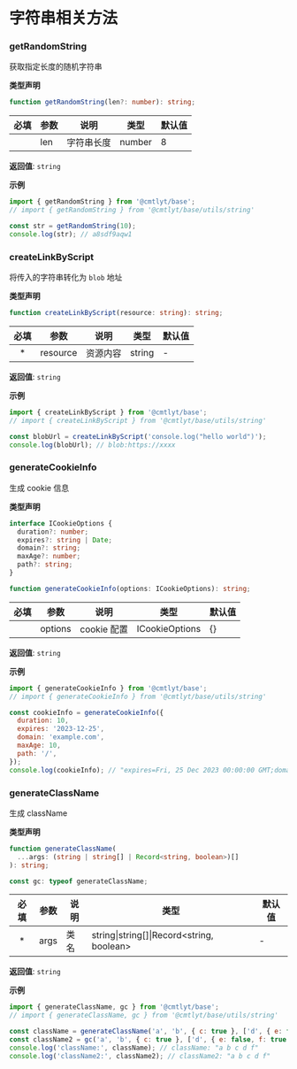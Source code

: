 # 字符串相关方法

### getRandomString

获取指定长度的随机字符串

**类型声明**
```ts
function getRandomString(len?: number): string;
```

| 必填 | 参数 | 说明 | 类型 | 默认值 |
| :-: | --- | --- | --- | --- |
|  | len | 字符串长度 | number | 8 |

**返回值**: `string`

**示例**

```js
import { getRandomString } from '@cmtlyt/base';
// import { getRandomString } from '@cmtlyt/base/utils/string'

const str = getRandomString(10);
console.log(str); // a8sdf9aqw1
```

### createLinkByScript

将传入的字符串转化为 `blob` 地址

**类型声明**
```ts
function createLinkByScript(resource: string): string;
```

| 必填 | 参数 | 说明 | 类型 | 默认值 |
| :-: | --- | --- | --- | --- |
| * | resource | 资源内容 | string | - |

**返回值**: `string`

**示例**

```js
import { createLinkByScript } from '@cmtlyt/base';
// import { createLinkByScript } from '@cmtlyt/base/utils/string'

const blobUrl = createLinkByScript('console.log("hello world")');
console.log(blobUrl); // blob:https://xxxx
```

### generateCookieInfo

生成 cookie 信息

**类型声明**
```ts
interface ICookieOptions {
  duration?: number;
  expires?: string | Date;
  domain?: string;
  maxAge?: number;
  path?: string;
}

function generateCookieInfo(options: ICookieOptions): string;
```

| 必填 | 参数 | 说明 | 类型 | 默认值 |
| :-: | --- | --- | --- | --- |
|  | options | cookie 配置 | ICookieOptions | \{} |

**返回值**: `string`

**示例**

```js
import { generateCookieInfo } from '@cmtlyt/base';
// import { generateCookieInfo } from '@cmtlyt/base/utils/string'

const cookieInfo = generateCookieInfo({
  duration: 10,
  expires: '2023-12-25',
  domain: 'example.com',
  maxAge: 10,
  path: '/',
});
console.log(cookieInfo); // "expires=Fri, 25 Dec 2023 00:00:00 GMT;domain=example.com;max-age=10;path=/"
```

### generateClassName

生成 className

**类型声明**
```ts
function generateClassName(
  ...args: (string | string[] | Record<string, boolean>)[]
): string;

const gc: typeof generateClassName;
```

| 必填 | 参数 | 说明 | 类型 | 默认值 |
| :-: | --- | --- | --- | --- |
| * | args | 类名 | string\|string\[]\|Record\<string, boolean> | - |

**返回值**: `string`

**示例**

```js
import { generateClassName, gc } from '@cmtlyt/base';
// import { generateClassName, gc } from '@cmtlyt/base/utils/string'

const className = generateClassName('a', 'b', { c: true }, ['d', { e: false, f: true }]);
const className2 = gc('a', 'b', { c: true }, ['d', { e: false, f: true }]);
console.log('className:', className); // className: "a b c d f"
console.log('className2:', className2); // className2: "a b c d f"
```
